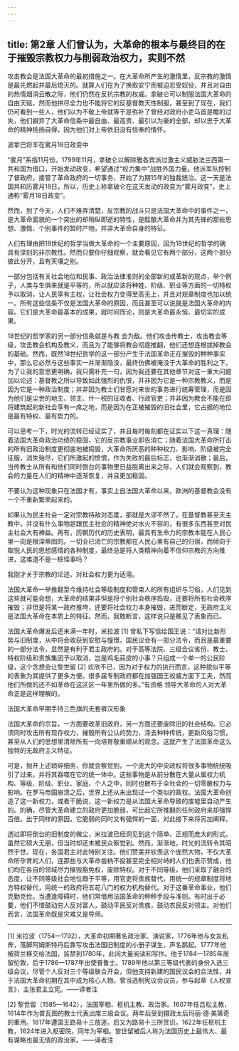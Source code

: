 ```yaml
---
---
---
```

title: 第2章 人们曾认为，大革命的根本与最终目的在于摧毁宗教权力与削弱政治权力，实则不然
---

攻击教会是法国大革命的最初措施之一。在大革命所产生的激情里，反宗教的激情是最先燃起并最后熄灭的。就算人们在为了换取安宁而被迫忍受奴役，并且对自由的热情烟消云散之际，他们仍然在反抗宗教的权威。拿破仑可以制服法国大革命的自由天赋，然而他拼尽全力也不能将它的反基督教天性制服，甚至到了现在，我们仍可看到一些人，他们以为不敬上帝就等于是弥补了曾经对政府小吏马首是瞻的过失，他们摒弃了大革命信条中最自由、最高贵、最引以为豪的全部，却以忠于大革命的精神扬扬自得，因为他们对上帝依旧没有信奉的情怀。



波拿巴将军在雾月18日政变中

“雾月”系指11月份。1799年11月，拿破仑以解除雅各宾派过激主义威胁法兰西第一共和国为借口，开始发动政变，希望通过“权力集中”战胜外国力量。他派军队控制了督政府，接管了革命政府的一切事务，开始了为期15年的独裁统治。这一天是法国共和历雾月18日，所以，历史上称拿破仑在这天发动的政变为“雾月政变”，史上通称“雾月18日政变”。



然而，到了今天，人们不难弄清楚，反宗教的战斗只是法国大革命中的事件之一，是大革命面貌的一个突出的却稍纵即逝的特性，是酝酿大革命并为其先锋的那些思想、激情、个别事件的暂时产物，并非大革命自身的特征。

人们有理由把18世纪的哲学当做大革命的一个主要原因，因为18世纪的哲学的确具有深刻的非宗教性。然而只要你仔细观察，就会看见它有两个部分，这两个部分彼此分开，且有天壤之别。

一部分包括有关社会地位和民事、政治法律准则的全部新的或革新的观点，举个例子，人类与生俱来就是平等的，所以就应该将种姓、阶级、职业等方面的一切特权予以取消，让人民享有主权，让社会权力变得至高无上，并且对规章制度也加以统一。所有这些信条不仅是法国大革命的原因，而且甚至可以说就是法国大革命的内容。它们是大革命最基本的成果，就时间而论，则是大革命最永恒、最切实的成果。

18世纪的哲学家的另一部分信条就是与教 会为敌。他们攻击传教士，攻击教会等级，攻击教会机构及教义，而且为了能够将教会彻底推翻，他们还想连根拔掉教会的基础。然而，既然18世纪哲学的这一部分产生于法国革命正在摧毁的种种事实中，那么它必然与这些事实一并渐渐隐没，最终仿佛被淹没于大革命的胜利之下。为了让我的意思更明确，我只需补充一句，因为我还要在其他章节对这一重大问题加以论述：基督教之所以导致如此强烈的仇恨，并非因为它是一种宗教教义，而是因为它是一种政治制度；并非因为教士们甘愿对来世的事务进行统筹管理，而是因为他们是尘世的地主、领主、什一税的征收者、行政官吏；并非因为教会不能在即将建筑起的新社会享有一席之地，而是因为在正被摧毁的旧社会里，它占据的地位是最有特权、最有势力的。

可以思考一下，时光的流转已经证实了，并且每时每刻都在证实以下这一真理：随着法国大革命政治功绩的稳固，它的反宗教事业即告消亡；随着法国大革命所打击的所有旧政治制度更彻底地被捣毁，大革命所厌恶的种种权力、影响、阶级被完全征服，消失殆尽，它们所激起的愤恨，作为失败的最后标志，也渐渐消散；最后，当传教士从所有和他们同时倒台的事物里日益脱离出来之际，人们就会观察到，教会的力量在人们的精神中逐渐恢复，并且更加稳固。

不要认为这种现象只在法国才有，事实上自法国大革命以来，欧洲的基督教会没有一个不重新繁荣起来的。

如果认为民主社会一定对宗教持敌对态度，那就是大谬不然了。在基督教甚至天主教中，并没有什么事物是跟民主社会的精神绝对水火不容的，有很多东西甚至对民主社会大有裨益。再有，历朝历代的历史表明，最具有生命力的宗教本能在人民心里一向是根深蒂固的。一切业已消亡的宗教都在人民心里有自己的归宿，而倾向于取悦人民的思想感情的各种制度，最终总是将人类精神向着不信仰宗教的方向推进，这难道不是一桩怪事吗？

我刚才关于宗教的论述，对社会权力更为适用。

法国大革命一举推翻至今维持社会等级制度和管束人的所有组织与习俗，人们见到这些就可能会想，大革命的结果非但是将个别社会秩序捣毁，还要将所有社会秩序摧毁；非但是将某一政府推垮，还要将社会权力本身摧毁，进而断定，无政府主义是法国大革命在本质上的特征。然而，我敢断言，这样说只是瞧见了表象而已。

法国大革命爆发后还未满一年时，米拉波 [1] 曾私下写信给国王说：“请对比新形势与旧制度，从中将会收获到安慰与憧憬。国民议会有一部分法令，而且是最重要的一部分法令，显然是有利于君主政府的。对于高等法院、三级会议省份、教士、特权阶级和贵族集团予以取消，岂是鸡毛蒜皮的小事？只组成一个单一的公民阶级，这个念想会让黎世留 [2] 欢欣不已，因为对于权力的执行而言，这种貌似平等的表象为其提供了更多方便。很多届专制政府都在加强国王权威方面下工夫，然而他们所做的还不如革命在这区区一年里所做的多。”有资格 领导大革命的人对大革命正是这样理解的。



法国大革命早期手持三色旗的无套裤汉形象



法国大革命的宗旨，一方面要改革旧政府，另一方面还要废除旧的社会结构。它必须同时攻击所有现存权力，摧毁所有公认的势力，涤去种种传统，更新风俗习惯，甚至从人们的思想里清除所有一向培育敬重顺从的观念。这就产生了法国革命这么独特的无政府主义特征。

可是，抛开上述琐碎细务，你就会察觉到，一个庞大的中央政权将很多事物统统吸引了过来，并将其吞噬在它的统一体中。这些事物是从前分散在大量从属权力机构、等级、阶级、职业、家庭、个人之中，同时也散布于全社会的一切零散权力与影响。在罗马帝国崩溃之后，世界上还从未出现过一个类似的政权。法国大革命创造了这一新权力，或者干脆说，这一新权力是从法国大革命导致的废墟里自动产生的。的确，尽管大革命建立的政府更加脆弱，可比起它所推翻的任何政府来却强悍百倍。出于同样的原因，它脆弱的同时又有强悍的一面，对此接下来将另加阐释。

透过即将倒台的旧制度的微尘，米拉波已经洞见到这个简单、正规而庞大的形式。虽然它硕大无朋，但当时却还未被民众察觉到。然而，渐渐地，时光的流转令其昭然于世。现在，各国君主对此特别关注。他们赞美并钦羡这个庞然大物，不仅大革命所孕育的人们，连那些与大革命凿枘不投甚至完全相对峙的人们也表示赞成，他们均在各自的领域尽力摧毁豁免权，废除特权。对于不同等级，他们采取了融合的态度，让不同等级社会地位趋于平等，用官吏将贵族替代，用统一的规章制度将地方特权替代，用统一的政府将五花八门的权力机构替代。对于这番革命事业，他们克勤克俭。当遭逢障碍时，他们常借用法国革命的种种手段与准则。有时出于必要，他们不惜鼓动穷人反对富人，鼓动平民反对贵族，鼓动农民反对领主。对他们而言，法国革命既是灾难又是导师。



* * *



[1] 米拉波（1754—1792），大革命初期著名政治家、演说家，1776年他与女友私奔，落脚阿姆斯特丹后靠写攻击法国旧制度的小册子谋生，声名鹊起。1777年他被荷兰移交给法国，监禁到1780年，此间大量阅读和写作。他于1784—1785年居留伦敦，后于1786—1787年出使普鲁士。1789年他以第三等级代表的身份入选三级会议，尽管个人反对三个等级联合开会，但他支持新建的国民议会的合法性，并于法国大革命初期在其中成为核心人物。曾当选制宪议会议员，参与起草《人权宣言》，主张君主立宪。——译者注

[2] 黎世留（1585—1642），法国宰相、枢机主教、政治家。1607年任吕松主教，1614年作为普瓦图的教士代表出席三级会议。两年后受到摄政太后玛丽·德·美第奇的重用。1617年遭国王路易十三放逐。后又为路易十三所赏识。1622年任枢机主教，1624年进入枢密院，同年为宰相。黎世留被后人称为法国历史上最伟大、最有谋略也最无情的政治家。——译者注